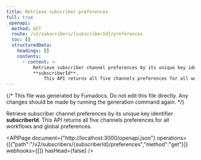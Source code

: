 ```yaml
---
title: Retrieve subscriber preferences
full: true
_openapi:
  method: GET
  route: /v2/subscribers/{subscriberId}/preferences
  toc: []
  structuredData:
    headings: []
    contents:
      - content: >-
          Retrieve subscriber channel preferences by its unique key identifier
          **subscriberId**. 
              This API returns all five channels preferences for all workflows and global preferences.
---
```


{/* This file was generated by Fumadocs. Do not edit this file directly. Any changes should be made by running the generation command again. */}

Retrieve subscriber channel preferences by its unique key identifier **subscriberId**. 
    This API returns all five channels preferences for all workflows and global preferences.

<APIPage document={"http://localhost:3000/openapi.json"} operations={[{"path":"/v2/subscribers/{subscriberId}/preferences","method":"get"}]} webhooks={[]} hasHead={false} />